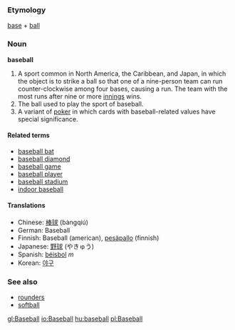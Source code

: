 ===Etymology===
[[base]] + [[ball]]

===Noun===
'''baseball'''

#A sport common in North America, the Caribbean, and Japan, in which the object is to strike a ball so that one of a nine-person team can run counter-clockwise among four bases, causing a run.  The team with the most runs after nine or more [[inning|innings]] wins.
#The ball used to play the sport of baseball.
# A variant of [[poker]] in which cards with baseball-related values have special significance.

====Related terms====
*[[baseball bat]]
*[[baseball diamond]]
*[[baseball game]]
*[[baseball player]]
*[[baseball stadium]]
*[[indoor baseball]]

====Translations====
*Chinese: [[棒球]] (bàngqiú)
*German: Baseball
*Finnish: Baseball (american), [[pesäpallo]] (finnish)
*Japanese: [[野球]] (やきゅう)
*Spanish: [[béisbol]] ''m''
*Korean: [[야구]]

===See also===
*[[rounders]]
*[[softball]]

[[gl:Baseball]]
[[io:Baseball]]
[[hu:baseball]]
[[pl:Baseball]]